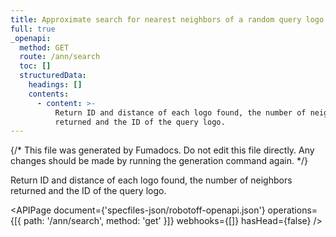 ```yaml
---
title: Approximate search for nearest neighbors of a random query logo
full: true
_openapi:
  method: GET
  route: /ann/search
  toc: []
  structuredData:
    headings: []
    contents:
      - content: >-
          Return ID and distance of each logo found, the number of neighbors
          returned and the ID of the query logo.
---
```


{/* This file was generated by Fumadocs. Do not edit this file directly. Any changes should be made by running the generation command again. */}

Return ID and distance of each logo found, the number of neighbors returned and the ID of the query logo.

<APIPage
  document={'specfiles-json/robotoff-openapi.json'}
  operations={[{ path: '/ann/search', method: 'get' }]}
  webhooks={[]}
  hasHead={false}
/>
